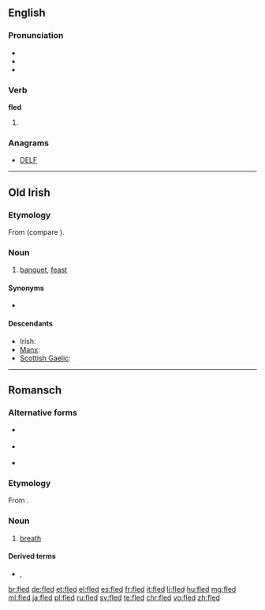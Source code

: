==English==

===Pronunciation===
* {{IPA|/ˈflɛd/}}
* {{audio|en-us-fled.ogg|Audio (US)|lang=en}}
* {{rhymes|ɛd}}

===Verb===
'''fled'''

# {{en-past of|flee}}

===Anagrams===
* [[DELF#English|DELF]]

----

==Old Irish==

===Etymology===
From {{etyl|cel-pro|sga}} {{term/t|cel-pro|*wlidā-}} (compare {{etyl|cy|-}} {{term|gwledd|lang=cy}}).

===Noun===
{{head|sga|noun|g=f}}

# [[banquet]], [[feast]]

====Synonyms====
* {{l|sga|feis}}

====Descendants====
* Irish: {{l|ga|fleá}}
* [[Manx]]: {{l|gv|fleah}}
* [[Scottish Gaelic]]: {{l|gd|fleadh}}

----

==Romansch==

===Alternative forms===
* {{qualifier|Rumantsch Grischun|Sursilvan}} {{l|rm|flad}}
* {{qualifier|Sutsilvan|Surmiran}} {{l|rm|flo}}
* {{qualifier|Vallader}} {{l|rm|flà}}

===Etymology===
From {{etyl|la|rm}} {{term/t|la|flātus}}.

===Noun===
{{rm-noun|m}}

# {{context|Puter|lang=rm}} [[breath]] {{qualifier|of air}}

====Derived terms====
* {{l|rm|trer fled}}, {{l|rm|trer il fled}}

[[br:fled]]
[[de:fled]]
[[et:fled]]
[[el:fled]]
[[es:fled]]
[[fr:fled]]
[[it:fled]]
[[li:fled]]
[[hu:fled]]
[[mg:fled]]
[[ml:fled]]
[[ja:fled]]
[[pl:fled]]
[[ru:fled]]
[[sv:fled]]
[[te:fled]]
[[chr:fled]]
[[vo:fled]]
[[zh:fled]]